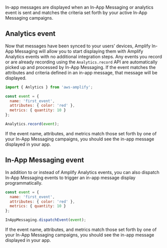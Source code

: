 In-app messages are displayed when an In-App Messaging or analytics event is sent and matches the criteria set forth by your active In-App Messaging campaigns.

## Analytics event

Now that messages have been synced to your users’ devices, Amplify In-App Messaging will allow you to start displaying them with Amplify Analytics events with no additional integration steps. Any events you record or are already recording using the `Analytics.record` API are automatically picked up and processed by In-App Messaging. If the event matches the attributes and criteria defined in an in-app message, that message will be displayed.

```js
import { Anlytics } from 'aws-amplify';

const event = {
  name: 'first_event',
  attributes: { color: 'red' },
  metrics: { quantity: 10 }
};

Analytics.record(event);
```

If the event name, attributes, and metrics match those set forth by one of your In-App Messaging campaigns, you should see the in-app message displayed in your app.

## In-App Messaging event

In addition to or instead of Amplify Analytics events, you can also dispatch In-App Messaging events to trigger an in-app message display programmatically.

```js
const event = {
  name: 'first_event',
  attributes: { color: 'red' },
  metrics: { quantity: 10 }
};

InAppMessaging.dispatchEvent(event);
```

If the event name, attributes, and metrics match those set forth by one of your In-App Messaging campaigns, you should see the in-app message displayed in your app.

